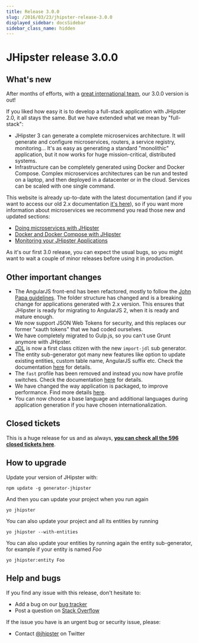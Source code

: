 ```yaml
---
title: Release 3.0.0
slug: /2016/03/23/jhipster-release-3.0.0
displayed_sidebar: docsSidebar
sidebar_class_name: hidden
---
```


JHipster release 3.0.0
==================

What's new
----------

After months of efforts, with a [great international team](/team/), our 3.0.0 version is out!

If you liked how easy it is to develop a full-stack application with JHipster 2.0, it all stays the same. But we have extended what we mean by "full-stack":

- JHipster 3 can generate a complete microservices architecture. It will generate and configure microservices, routers, a service registry, monitoring... It's as easy as generating a standard "monolithic" application, but it now works for huge mission-critical, distributed systems.
- Infrastructure can be completely generated using Docker and Docker Compose. Complex microservices architectures can be run and tested on a laptop, and then deployed in a datacenter or in the cloud. Services can be scaled with one single command.

This website is already up-to-date with the latest documentation (and if you want to access our old 2.x documentation [it's here](/documentation-archive/)), so if you want more information about microservices we recommend you read those new and updated sections:

- [Doing microservices with JHipster](/microservices-architecture/)
- [Docker and Docker Compose with JHipster](/docker-compose/)
- [Monitoring your JHipster Applications](/monitoring/)

As it's our first 3.0 release, you can expect the usual bugs, so you might want to wait a couple of minor releases before using it in production.

Other important changes
------------

- The AngularJS front-end has been refactored, mostly to follow the [John Papa guidelines](https://github.com/johnpapa/angular-styleguide/blob/master/a1/README.md). The folder structure has changed and is a breaking change for applications generated with 2.x version. This ensures that JHipster is ready for migrating to AngularJS 2, when it is ready and mature enough.
- We now support JSON Web Tokens for security, and this replaces our former "xauth tokens" that we had coded ourselves.
- We have completely migrated to Gulp.js, so you can't use Grunt anymore with JHipster.
- [JDL](/jdl/intro/) is now a first class citizen with the new `import-jdl` sub generator.
- The entity sub-generator got many new features like option to update existing entities, custom table name, AngularJS suffix etc. Check the documentation [here](/creating-an-entity/) for details.
- The `fast` profile has been removed and instead you now have profile switches. Check the documentation [here](/profiles/) for details.
- We have changed the way application is packaged, to improve performance. Find more details [here](/production/).
- You can now choose a base language and additional languages during application generation if you have chosen internationalization.

Closed tickets
------------
This is a huge release for us and as always, __[you can check all the 596 closed tickets here](https://github.com/jhipster/generator-jhipster/issues?q=milestone%3A3.0.0+is%3Aclosed)__.

How to upgrade
------------

Update your version of JHipster with:

```
npm update -g generator-jhipster
```

And then you can update your project when you run again

```
yo jhipster
```

You can also update your project and all its entities by running

```
yo jhipster --with-entities
```

You can also update your entities by running again the entity sub-generator, for example if your entity is named _Foo_

```
yo jhipster:entity Foo
```

Help and bugs
--------------

If you find any issue with this release, don't hesitate to:

- Add a bug on our [bug tracker](https://github.com/jhipster/generator-jhipster/issues?state=open)
- Post a question on [Stack Overflow](http://stackoverflow.com/tags/jhipster/info)

If the issue you have is an urgent bug or security issue, please:

- Contact [@jhipster](https://twitter.com/jhipster) on Twitter
